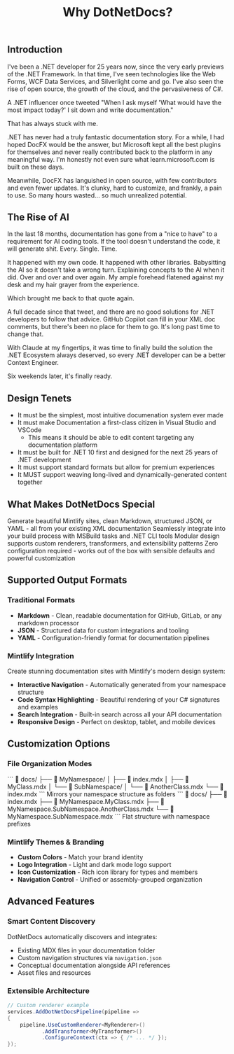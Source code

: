 ﻿---
title: Why DotNetDocs?
sidebarTitle: Why DotNetDocs?
description: by Robert McLaws - Former Microsoft MVP and CEO of CloudNimble
icon: square-question
---

## Introduction

I've been a .NET developer for 25 years now, since the very early previews of the .NET Framework. In that time, I've seen technologies like the Web Forms, 
WCF Data Services, and Silverlight come and go. I've also seen the rise of open source, the growth of the cloud, and the pervasiveness of C#.

A .NET influencer once tweeted "When I ask myself 'What would have the most impact today?' I sit down and write documentation."

That has always stuck with me.

.NET has never had a truly fantastic documentation story. For a while, I had hoped DocFX would be the answer, but Microsoft kept all the best plugins for themselves and never
really contributed back to the platform in any meaningful way. I'm honestly not even sure what learn.microsoft.com is built on these days.

Meanwhile, DocFX has languished in open source, with few contributors and even fewer updates. It's clunky, hard to customize, and frankly, a pain to use. So many hours wasted... 
so much unrealized potential.

## The Rise of AI

In the last 18 months, documentation has gone from a "nice to have" to a requirement for AI coding tools. If the tool doesn't understand the code, it will generate shit.
Every. Single. Time.

It happened with my own code. It happened with other libraries. Babysitting the AI so it doesn't take a wrong turn. Explaining concepts to the AI when it did. Over and over 
and over again. My ample forehead flatened against my desk and my hair grayer from the experience.

Which brought me back to that quote again.

A full decade since that tweet, and there are no good solutions for .NET developers to follow that advice. GitHub Copilot can fill in your XML doc comments, but there's been
no place for them to go. It's long past time to change that.

With Claude at my fingertips, it was time to finally build the solution the .NET Ecosystem always deserved, so every .NET developer can be a better Context Engineer.

Six weekends later, it's finally ready. 

## Design Tenets

- It must be the simplest, most intuitive documenation system ever made
- It must make Documentation a first-class citizen in Visual Studio and VSCode
  - This means it should be able to edit content targeting any documentation platform
- It must be built for .NET 10 first and designed for the next 25 years of .NET development
- It must support standard formats but allow for premium experiences
- It MUST support weaving long-lived and dynamically-generated content together

##  What Makes DotNetDocs Special

<CardGroup cols={4}>
  <Card title="Multiple Output Formats" icon="palette">
    Generate beautiful Mintlify sites, clean Markdown, structured JSON, or YAML - all from your existing XML documentation
  </Card>
  <Card title="MSBuild Integration" icon="gear">
    Seamlessly integrate into your build process with MSBuild tasks and .NET CLI tools
  </Card>
  <Card title="Flexible Architecture" icon="cubes">
    Modular design supports custom renderers, transformers, and extensibility patterns
  </Card>
  <Card title="Developer-First" icon="code">
    Zero configuration required - works out of the box with sensible defaults and powerful customization
  </Card>
</CardGroup>

## Supported Output Formats

### Traditional Formats
- **Markdown** - Clean, readable documentation for GitHub, GitLab, or any markdown processor
- **JSON** - Structured data for custom integrations and tooling
- **YAML** - Configuration-friendly format for documentation pipelines

### Mintlify Integration
Create stunning documentation sites with Mintlify's modern design system:
- **Interactive Navigation** - Automatically generated from your namespace structure
- **Code Syntax Highlighting** - Beautiful rendering of your C# signatures and examples
- **Search Integration** - Built-in search across all your API documentation
- **Responsive Design** - Perfect on desktop, tablet, and mobile devices

## Customization Options

### File Organization Modes
<Tabs>
  <Tab title="Folder Mode">
    ```
    📁 docs/
    ├── 📁 MyNamespace/
    │   ├── 📄 index.mdx
    │   ├── 📄 MyClass.mdx
    │   └── 📁 SubNamespace/
    │       └── 📄 AnotherClass.mdx
    └── 📄 index.mdx
    ```
    Mirrors your namespace structure as folders
  </Tab>

  <Tab title="File Mode">
    ```
    📁 docs/
    ├── 📄 index.mdx
    ├── 📄 MyNamespace.MyClass.mdx
    ├── 📄 MyNamespace.SubNamespace.AnotherClass.mdx
    └── 📄 MyNamespace.SubNamespace.mdx
    ```
    Flat structure with namespace prefixes
  </Tab>
</Tabs>

### Mintlify Themes & Branding
- **Custom Colors** - Match your brand identity
- **Logo Integration** - Light and dark mode logo support
- **Icon Customization** - Rich icon library for types and members
- **Navigation Control** - Unified or assembly-grouped organization

## Advanced Features

### Smart Content Discovery
DotNetDocs automatically discovers and integrates:
- Existing MDX files in your documentation folder
- Custom navigation structures via `navigation.json`
- Conceptual documentation alongside API references
- Asset files and resources

### Extensible Architecture
```csharp
// Custom renderer example
services.AddDotNetDocsPipeline(pipeline =>
{
    pipeline.UseCustomRenderer<MyRenderer>()
           .AddTransformer<MyTransformer>()
           .ConfigureContext(ctx => { /* ... */ });
});
```